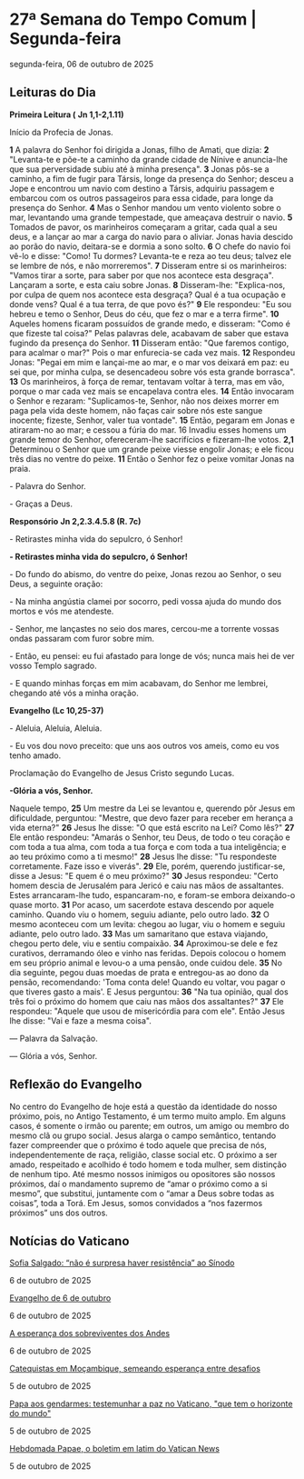 
# 27ª Semana do Tempo Comum | Segunda-feira

segunda-feira, 06 de outubro de 2025

## Leituras do Dia

**Primeira Leitura (** **Jn 1,1-2,1.11)**

Início da Profecia de Jonas.

**1** A palavra do Senhor foi dirigida a Jonas, filho de Amati, que dizia: **2** "Levanta-te e põe-te a caminho da grande cidade de Nínive e anuncia-lhe que sua perversidade subiu até à minha presença". **3** Jonas pôs-se a caminho, a fim de fugir para Társis, longe da presença do Senhor; desceu a Jope e encontrou um navio com destino a Társis, adquiriu passagem e embarcou com os outros passageiros para essa cidade, para longe da presença do Senhor. **4** Mas o Senhor mandou um vento violento sobre o mar, levantando uma grande tempestade, que ameaçava destruir o navio. **5** Tomados de pavor, os marinheiros começaram a gritar, cada qual a seu deus, e a lançar ao mar a carga do navio para o aliviar. Jonas havia descido ao porão do navio, deitara-se e dormia a sono solto. **6** O chefe do navio foi vê-lo e disse: "Como! Tu dormes? Levanta-te e reza ao teu deus; talvez ele se lembre de nós, e não morreremos". **7** Disseram entre si os marinheiros: "Vamos tirar a sorte, para saber por que nos acontece esta desgraça". Lançaram a sorte, e esta caiu sobre Jonas. **8** Disseram-lhe: "Explica-nos, por culpa de quem nos acontece esta desgraça? Qual é a tua ocupação e donde vens? Qual é a tua terra, de que povo és?" **9** Ele respondeu: "Eu sou hebreu e temo o Senhor, Deus do céu, que fez o mar e a terra firme". **10** Aqueles homens ficaram possuídos de grande medo, e disseram: "Como é que fizeste tal coisa?" Pelas palavras dele, acabavam de saber que estava fugindo da presença do Senhor. **11** Disseram então: "Que faremos contigo, para acalmar o mar?" Pois o mar enfurecia-se cada vez mais. **12** Respondeu Jonas: "Pegai em mim e lançai-me ao mar, e o mar vos deixará em paz: eu sei que, por minha culpa, se desencadeou sobre vós esta grande borrasca". **13** Os marinheiros, à força de remar, tentavam voltar à terra, mas em vão, porque o mar cada vez mais se encapelava contra eles. **14** Então invocaram o Senhor e rezaram: "Suplicamos-te, Senhor, não nos deixes morrer em paga pela vida deste homem, não faças cair sobre nós este sangue inocente; fizeste, Senhor, valer tua vontade". **15** Então, pegaram em Jonas e atiraram-no ao mar; e cessou a fúria do mar. 16 Invadiu esses homens um grande temor do Senhor, ofereceram-lhe sacrifícios e fizeram-lhe votos. **2,1** Determinou o Senhor que um grande peixe viesse engolir Jonas; e ele ficou três dias no ventre do peixe. **11** Então o Senhor fez o peixe vomitar Jonas na praia.

\- Palavra do Senhor.

\- Graças a Deus.

**Responsório** **Jn 2,2.3.4.5.8 (R. 7c)**

\- Retirastes minha vida do sepulcro, ó Senhor!

**\- Retirastes minha vida do sepulcro, ó Senhor!**

\- Do fundo do abismo, do ventre do peixe, Jonas rezou ao Senhor, o seu Deus, a seguinte oração:

\- Na minha angústia clamei por socorro, pedi vossa ajuda do mundo dos mortos e vós me atendeste.

\- Senhor, me lançastes no seio dos mares, cercou-me a torrente vossas ondas passaram com furor sobre mim. 

\- Então, eu pensei: eu fui afastado para longe de vós; nunca mais hei de ver vosso Templo sagrado.

\- E quando minhas forças em mim acabavam, do Senhor me lembrei, chegando até vós a minha oração.

**Evangelho (Lc 10,25-37)**

\- Aleluia, Aleluia, Aleluia.

\- Eu vos dou novo preceito: que uns aos outros vos ameis, como eu vos tenho amado.

Proclamação do Evangelho de Jesus Cristo segundo Lucas.

**\-Glória a vós, Senhor.**

Naquele tempo, **25** Um mestre da Lei se levantou e, querendo pôr Jesus em dificuldade, perguntou: "Mestre, que devo fazer para receber em herança a vida eterna?" **26** Jesus lhe disse: "O que está escrito na Lei? Como lês?" **27** Ele então respondeu: "Amarás o Senhor, teu Deus, de todo o teu coração e com toda a tua alma, com toda a tua força e com toda a tua inteligência; e ao teu próximo como a ti mesmo!" **28** Jesus lhe disse: "Tu respondeste corretamente. Faze isso e viverás". **29** Ele, porém, querendo justificar-se, disse a Jesus: "E quem é o meu próximo?" **30** Jesus respondeu: "Certo homem descia de Jerusalém para Jericó e caiu nas mãos de assaltantes. Estes arrancaram-lhe tudo, espancaram-no, e foram-se embora deixando-o quase morto. **31** Por acaso, um sacerdote estava descendo por aquele caminho. Quando viu o homem, seguiu adiante, pelo outro lado. **32** O mesmo aconteceu com um levita: chegou ao lugar, viu o homem e seguiu adiante, pelo outro lado. **33** Mas um samaritano que estava viajando, chegou perto dele, viu e sentiu compaixão. **34** Aproximou-se dele e fez curativos, derramando óleo e vinho nas feridas. Depois colocou o homem em seu próprio animal e levou-o a uma pensão, onde cuidou dele. **35** No dia seguinte, pegou duas moedas de prata e entregou-as ao dono da pensão, recomendando: 'Toma conta dele! Quando eu voltar, vou pagar o que tiveres gasto a mais'. E Jesus perguntou: **36** "Na tua opinião, qual dos três foi o próximo do homem que caiu nas mãos dos assaltantes?" **37** Ele respondeu: "Aquele que usou de misericórdia para com ele". Então Jesus lhe disse: "Vai e faze a mesma coisa".

 — Palavra da Salvação.

 — Glória a vós, Senhor.

## Reflexão do Evangelho

 No centro do Evangelho de hoje está a questão da identidade do nosso próximo, pois, no Antigo Testamento, é um termo muito amplo. Em alguns casos, é somente o irmão ou parente; em outros, um amigo ou membro do mesmo clã ou grupo social. Jesus alarga o campo semântico, tentando fazer compreender que o próximo é todo aquele que precisa de nós, independentemente de raça, religião, classe social etc. O próximo a ser amado, respeitado e acolhido é todo homem e toda mulher, sem distinção de nenhum tipo. Até mesmo nossos inimigos ou opositores são nossos próximos, daí o mandamento supremo de “amar o próximo como a si mesmo”, que substitui, juntamente com o “amar a Deus sobre todas as coisas”, toda a Torá. Em Jesus, somos convidados a “nos fazermos próximos” uns dos outros.

## Notícias do Vaticano

[Sofia Salgado: “não é surpresa haver resistência” ao Sínodo](https://www.vaticannews.va/pt/igreja/news/2025-10/nao-surpreende-haver-resistencia-sinodo-sofia-salgado0.html) 

6 de outubro de 2025

[Evangelho de 6 de outubro](https://www.vaticannews.va/pt/igreja/news/2025-10/evangelho-06-outubro-2025-dom-mario-spaki.html) 

6 de outubro de 2025

[A esperança dos sobreviventes dos Andes](https://www.vaticannews.va/pt/vaticano/news/2025-10/esperanca-sobreviventes-andes-padre-gerson-schmidt.html) 

6 de outubro de 2025

[Catequistas em Moçambique, semeando esperança entre desafios](https://www.vaticannews.va/pt/africa/news/2025-10/mocambique-catequistas-semear-esperanca-entre-desafios.html) 

5 de outubro de 2025

[Papa aos gendarmes: testemunhar a paz no Vaticano, "que tem o horizonte do mundo"](https://www.vaticannews.va/pt/papa/news/2025-10/papa-leao-xiv-homilia-missa-gendarmaria-sao-miguel-arcanjo.html) 

5 de outubro de 2025

[Hebdomada Papae, o boletim em latim do Vatican News](https://www.vaticannews.va/pt/vaticano/news/2025-10/hebdomada-papae-o-boletim-em-latim-do-vatican-news-05-10-25.html) 

5 de outubro de 2025